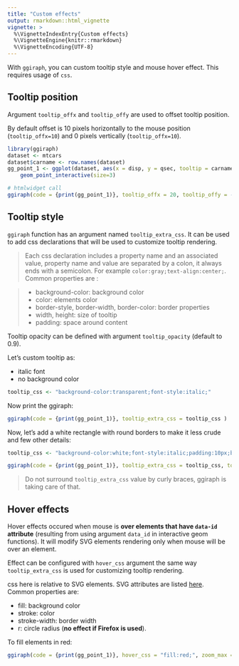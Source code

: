 ```yaml
---
title: "Custom effects"
output: rmarkdown::html_vignette
vignette: >
  %\VignetteIndexEntry{Custom effects}
  %\VignetteEngine{knitr::rmarkdown}
  %\VignetteEncoding{UTF-8}
---
```


With `ggiraph`, you can custom tooltip style and mouse hover effect. This requires usage of `css`.

## Tooltip position

Argument `tooltip_offx` and `tooltip_offy` are used to offset tooltip position. 

By default offset is 10 pixels horizontally to the mouse position (`tooltip_offx=10`) and 0 pixels vertically (`tooltip_offx=10`).

```r
library(ggiraph)
dataset <- mtcars
dataset$carname <- row.names(dataset)
gg_point_1 <- ggplot(dataset, aes(x = disp, y = qsec, tooltip = carname, data_id = carname, color= wt) ) + 
	geom_point_interactive(size=3)

# htmlwidget call
ggiraph(code = {print(gg_point_1)}, tooltip_offx = 20, tooltip_offy = -10 )
```


## Tooltip style

`ggiraph` function has an argument named `tooltip_extra_css`. It can be used to add css declarations that will be used to customize tooltip rendering.

> Each css declaration includes a property name and an associated value, property name and value are separated by a colon, it always ends with a semicolon. For example `color:gray;text-align:center;`. Common properties are : 

> * background-color: background color 
* color: elements color
* border-style, border-width, border-color: border properties
* width, height: size of tooltip
* padding: space around content

Tooltip opacity can be defined with argument `tooltip_opacity` (default to 0.9).

Let's custom tooltip as:

* italic font 
* no background color

```r
tooltip_css <- "background-color:transparent;font-style:italic;"
```

Now print the ggiraph:

```r
ggiraph(code = {print(gg_point_1)}, tooltip_extra_css = tooltip_css )
```

Now, let's add a white rectangle with round borders to make it less crude and few other details:

```r
tooltip_css <- "background-color:white;font-style:italic;padding:10px;border-radius:10px 20px 10px 20px;"

ggiraph(code = {print(gg_point_1)}, tooltip_extra_css = tooltip_css, tooltip_opacity = .75 )
```

> Do not surround `tooltip_extra_css` value by curly braces, ggiraph is taking care of that.

## Hover effects

Hover effects occured when mouse is **over elements that have `data-id` attribute** (resulting from using argument `data_id` in interactive geom functions). It will modify SVG elements rendering only when mouse will be over an element. 

Effect can be configured with `hover_css` argument the same way `tooltip_extra_css` is used for customizing tooltip rendering.

css here is relative to SVG elements. SVG attributes are listed [here](https://developer.mozilla.org/fr/docs/Web/SVG/Attribute). Common properties are: 

* fill: background color 
* stroke: color
* stroke-width: border width
* r: circle radius (**no effect if Firefox is used**).

To fill elements in red:

```r
ggiraph(code = {print(gg_point_1)}, hover_css = "fill:red;", zoom_max = 4 )
```

